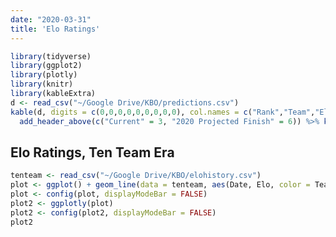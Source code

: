 ```yaml
---
date: "2020-03-31"
title: 'Elo Ratings'
---
```


```r
library(tidyverse)
library(ggplot2)
library(plotly)
library(knitr)
library(kableExtra)
d <- read_csv("~/Google Drive/KBO/predictions.csv")
kable(d, digits = c(0,0,0,0,0,0,0,0,0), col.names = c("Rank","Team","Elo Rating","1st","2nd","3rd","4th","5th","6th+")) %>%
  add_header_above(c("Current" = 3, "2020 Projected Finish" = 6)) %>% kable_styling(bootstrap_options = c("striped", "hover"), fixed_thead = T) %>% column_spec(2, bold = T)
```
## Elo Ratings, Ten Team Era
```r
tenteam <- read_csv("~/Google Drive/KBO/elohistory.csv")
plot <- ggplot() + geom_line(data = tenteam, aes(Date, Elo, color = Team))
plot <- config(plot, displayModeBar = FALSE)
plot2 <- ggplotly(plot)
plot2 <- config(plot2, displayModeBar = FALSE)
plot2
```